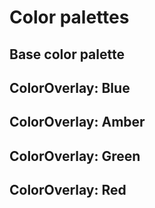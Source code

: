 

<Meta title="Documentation/Color palette" />

# Color palettes

## Base color palette

<Box className={getTheme()}>
    <ColorPalette />
        </Box>

## ColorOverlay: Blue

<Box className={variantColorOverlay.blue}>
    <ColorPalette>
                <ColorPalette />
                        </ColorPalette>
                </Box>

## ColorOverlay: Amber

<Box className={variantColorOverlay.amber}>
    <ColorPalette>
                <ColorPalette />
                        </ColorPalette>
                </Box>

## ColorOverlay: Green

<Box className={variantColorOverlay.green}>
    <ColorPalette>
                <ColorPalette />
                        </ColorPalette>
                </Box>

## ColorOverlay: Red

<Box className={variantColorOverlay.red}>
    <ColorPalette>
                <ColorPalette />
                        </ColorPalette>
                </Box>
